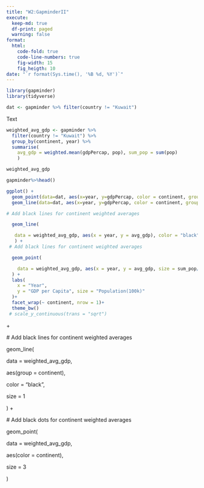 ```yaml
---
title: "W2:GapminderII"
execute:
  keep-md: true
  df-print: paged
  warning: false
format:
  html:
    code-fold: true
    code-line-numbers: true
    fig-width: 15
    fig_heigth: 10
date: "`r format(Sys.time(), '%B %d, %Y')`"
---
```


```r

library(gapminder)
library(tidyverse)


```

```r
dat <- gapminder %>% filter(country != "Kuwait")
```

Text

```r

weighted_avg_gdp <- gapminder %>%
  filter(country != "Kuwait") %>%
  group_by(continent, year) %>%
  summarise(
    avg_gdp = weighted.mean(gdpPercap, pop), sum_pop = sum(pop)
    )
```

```r
weighted_avg_gdp
```

```r
gapminder%>%head()
```

```r
ggplot() + 
  geom_point(data=dat, aes(x=year, y=gdpPercap, color = continent, group = country, size = pop/100000)) + 
  geom_line(data=dat, aes(x=year, y=gdpPercap, color = continent, group = country)) + 

# Add black lines for continent weighted averages

  geom_line(

   data = weighted_avg_gdp, aes(x = year, y = avg_gdp), color = "black"
   ) +
 # Add black lines for continent weighted averages

  geom_point(

    data = weighted_avg_gdp, aes(x = year, y = avg_gdp, size = sum_pop/100000), color="black"
  ) +
  labs(
    x = "Year",
    y = "GDP per Capita", size = "Population(100k)"
  )+ 
  facet_wrap(~ continent, nrow = 1)+ 
  theme_bw()
 # scale_y_continuous(trans = "sqrt")
```

\+

\# Add black lines for continent weighted averages

geom_line(

data = weighted_avg_gdp,

aes(group = continent),

color = "black",

size = 1

) +

\# Add black dots for continent weighted averages

geom_point(

data = weighted_avg_gdp,

aes(color = continent),

size = 3

)
